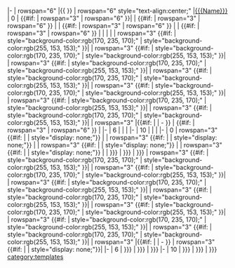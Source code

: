 |-
| rowspan="6" |{{ {{{ItemType}}} }}
| rowspan="6" style="text-align:center;" |[[{{{Name}}}]]
| 0
| {{#if: {{{Fuel:2|}}} | rowspan="3" | rowspan="6" }}|{{{Fuel}}}
| {{#if: {{{Ammo:2|}}} | rowspan="3" | rowspan="6" }} |{{{Ammo}}}
| {{#if: {{{Steel:2|}}} | rowspan="3" | rowspan="6" }} |{{{Steel}}}
| {{#if: {{{Baux:2|}}} | rowspan="3" | rowspan="6" }} |{{{Baux}}}
| {{{Mats0-5}}}
| {{{Screws0-5}}}
| {{{EquipConsume0-5}}}
| rowspan="3" {{#if: {{{Sun|}}} | style="background-color:rgb(170, 235, 170);" | style="background-color:rgb(255, 153, 153);" }}| {{{Sun|X}}}
| rowspan="3" {{#if: {{{Mon|}}} | style="background-color:rgb(170, 235, 170);" | style="background-color:rgb(255, 153, 153);" }}| {{{Mon|X}}}
| rowspan="3" {{#if: {{{Tue|}}} | style="background-color:rgb(170, 235, 170);" | style="background-color:rgb(255, 153, 153);" }}| {{{Tue|X}}}
| rowspan="3" {{#if: {{{Wed|}}} | style="background-color:rgb(170, 235, 170);" | style="background-color:rgb(255, 153, 153);" }}| {{{Wed|X}}}
| rowspan="3" {{#if: {{{Thu|}}} | style="background-color:rgb(170, 235, 170);" | style="background-color:rgb(255, 153, 153);" }}| {{{Thu|X}}}
| rowspan="3" {{#if: {{{Fri|}}} | style="background-color:rgb(170, 235, 170);" | style="background-color:rgb(255, 153, 153);" }}| {{{Fri|X}}}
| rowspan="3" {{#if: {{{Sat|}}} | style="background-color:rgb(170, 235, 170);" | style="background-color:rgb(255, 153, 153);" }}| {{{Sat|X}}}
| rowspan="3" |{{#if: {{{2ndShip|}}} | {{{2ndShip}}} | - }}
| {{#if: {{{Notes:2|}}} | rowspan="3" | rowspan="6" }} |{{{Notes|}}}
|-
| 6
| {{{Mats6-9}}}
| {{{Screws6-9}}}
| {{{EquipConsume6-9}}}
|-
| 10
| {{{Mats10}}}
| {{{Screws10}}}
| {{{EquipConsume10}}}
|-
| 0
| rowspan="3" {{#if: {{{Fuel:2|}}} | | style="display: none;"}} |{{{Fuel:2}}}
| rowspan="3" {{#if: {{{Ammo:2|}}} | | style="display: none;"}} |{{{Ammo:2}}}
| rowspan="3" {{#if: {{{Steel:2|}}} | | style="display: none;"}} |{{{Steel:2}}}
| rowspan="3" {{#if: {{{Baux:2|}}} | | style="display: none;"}} |{{{Baux:2}}}
| {{{Mats0-5:2|{{{Mats0-5}}}}}}
| {{{Screws0-5:2|{{{Screws0-5}}}}}}
| {{{EquipConsume0-5:2|{{{EquipConsume0-5}}}}}}
| rowspan="3" {{#if: {{{Sun:2|}}} | style="background-color:rgb(170, 235, 170);" | style="background-color:rgb(255, 153, 153);" }}| {{{Sun:2|X}}}
| rowspan="3" {{#if: {{{Mon:2|}}} | style="background-color:rgb(170, 235, 170);" | style="background-color:rgb(255, 153, 153);" }}| {{{Mon:2|X}}}
| rowspan="3" {{#if: {{{Tue:2|}}} | style="background-color:rgb(170, 235, 170);" | style="background-color:rgb(255, 153, 153);" }}| {{{Tue:2|X}}}
| rowspan="3" {{#if: {{{Wed:2|}}} | style="background-color:rgb(170, 235, 170);" | style="background-color:rgb(255, 153, 153);" }}| {{{Wed:2|X}}}
| rowspan="3" {{#if: {{{Thu:2|}}} | style="background-color:rgb(170, 235, 170);" | style="background-color:rgb(255, 153, 153);" }}| {{{Thu:2|X}}}
| rowspan="3" {{#if: {{{Fri:2|}}} | style="background-color:rgb(170, 235, 170);" | style="background-color:rgb(255, 153, 153);" }}| {{{Fri:2|X}}}
| rowspan="3" {{#if: {{{Sat:2|}}} | style="background-color:rgb(170, 235, 170);" | style="background-color:rgb(255, 153, 153);" }}| {{{Sat:2|X}}}
| rowspan="3" |{{#if: {{{2ndShip:2|}}} | {{{2ndShip:2}}} | - }}
| rowspan="3" {{#if: {{{Notes:2|}}} | | style="display: none;"}}|{{{Notes:2|}}}
|-
| 6
| {{{Mats6-9:2|{{{Mats6-9}}}}}}
| {{{Screws6-9:2|{{{Screws6-9}}}}}}
| {{{EquipConsume6-9:2|{{{EquipConsume6-9}}}}}}
|-
| 10
| {{{Mats10:2|{{{Mats10}}}}}}
| {{{Screws10:2|{{{Screws10}}}}}}
| {{{EquipConsume10:2|{{{EquipConsume10}}}}}}
<noinclude>{{documentation}} [[category:templates]]</noinclude>